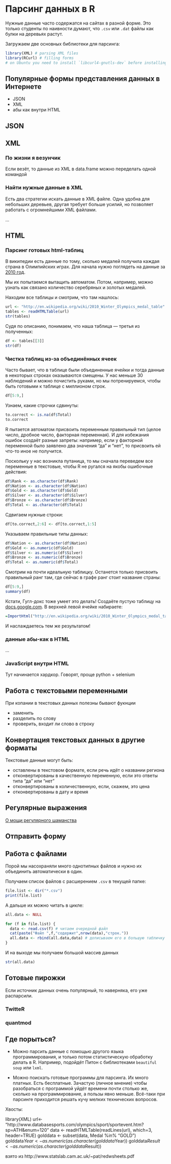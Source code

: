 # Парсинг данных в R

Нужные данные часто содержатся на сайтах в разной форме. Это только студенты по наивности думают, что `.csv` или `.dat` файлы как булки на деревьях растут. 


Загружаем две основных библиотеки для парсинга:
```r
library(XML) # parsing XML files
library(RCurl) # filling forms 
# on Ubuntu you need to install `libcurl4-gnutls-dev` before installing RCurl
```

## Популярные формы представления данных в Интернете

* JSON
* XML
* абы как внутри HTML

## JSON


## XML

### По жизни я везунчик

Если везёт, то данные из XML в data.frame можно переделать одной командой

### Найти нужные данные в XML

Есть два стратегии искать данные в XML файле. Одна удобна для небольших деревьев, другая требует больше усилий, но позволяет работать с огромнейшими XML файлами.

...


## HTML


### Парсинг готовых html-таблиц

В википедии есть данные по тому, сколько медалей получила каждая страна  в Олимпийских играх. Для начала нужно поглядеть на данные за [2010 год](http://en.wikipedia.org/wiki/2010_Winter_Olympics_medal_table). 


Мы их попытаемся вытащить автоматом. Потом, например, можно узнать как связано количество серебряных и золотых медалей. 

Находим все таблицы и смотрим, что там нашлось:
```r
url <- "http://en.wikipedia.org/wiki/2010_Winter_Olympics_medal_table"
tables <- readHTMLTable(url)
str(tables)
```

Судя по описанию, понимаем, что наша таблица --- третья из полученных:

```r
df <- tables[[3]]
str(df)
```

### Чистка таблиц из-за объединённых ячеек

Часто бывает, что в таблице были объединенные ячейки и тогда данные в некоторых строках оказываются смещены. У нас меньше 30 наблюдений и можно почистить руками, но мы потренируемся, чтобы быть готовыми к таблице с миллионом строк.

```r
df[5:9,]
```

Узнаем, какие строчки сдвинуты:
```r
to.correct <- is.na(df$Total)
to.correct
```

R пытается автоматом присвоить переменным правильный тип (целое число, дробное число, факторная переменная). И для избежания ошибок создаёт разные запреты: например, если у факторной переменной было заявлено два значения "да" и "нет", то присвоить ей что-то иное не получится. 

Поскольку у нас возникла путаница, то мы сначала переведем все переменные в текстовые, чтобы R не ругался на якобы ошибочные действия:

```r
df$Rank <- as.character(df$Rank)
df$Nation <- as.character(df$Nation)
df$Gold <- as.character(df$Gold)
df$Silver <- as.character(df$Silver)
df$Bronze <- as.character(df$Bronze)
df$Total <- as.character(df$Total)
```

Сдвигаем нужные строки:
```r
df[to.correct,2:6] <- df[to.correct,1:5]
```

Указываем правильные типы данных:
```r
df$Nation <- as.character(df$Nation)
df$Gold <- as.numeric(df$Gold)
df$Silver <- as.numeric(df$Silver)
df$Bronze <- as.numeric(df$Bronze)
df$Total <- as.numeric(df$Total)
```

Смотрим на почти идеальную таблицку. Останется только присвоить правильный ранг там, где сейчас в графе ранг стоит название страны:

```r
df[5:9,]
summary(df)
```

Кстати, Гугл-докс тоже умеет это делать! Создаёте пустую таблицу на [docs.google.com](docs.google.com). В верхней левой ячейке набираете:
```r
=ImportHtml("http://en.wikipedia.org/wiki/2010_Winter_Olympics_medal_table","table",3)
```
И наслаждаетесь тем же результатом!

### данные абы-как в HTML

...


### JavaScript внутри HTML

Тут начинается хардкор. Говорят, проще python + selenium


## Работа с текстовыми переменными

При копании в текстовых данных полезны бывают фукнции

* заменить
* разделить по слову
* проверить, входит ли слово в строку

## Конвертация текстовых данных в другие форматы

Текстовые данные могут быть:

* оставлены в текстовом формате, если речь идёт о названии региона
* отконвертированы в качественную переменную, если это ответы типа "да" или "нет"
* отконвертированы в количественную, если, скажем, это цена
* отконвертированы в дату и время


## Регулярные выражения

[О мощи регулярного шаманства](https://xkcd.com/208/)





## Отправить форму


## Работа с файлами

Порой мы насохраняли много однотипных файлов и нужно их объединить автоматически в один. 

Получаем список файлов  с расшерением `.csv` в текущей папке:
```r
file.list <- dir("*.csv")
print(file.list)
```

А дальше их можно читать в цикле:
```r

all.data <- NULL

for (f in file.list) {
  data <- read.csv(f) # читаем очередной файл
  cat(paste("Файл ",f,"содержит",nrow(data),"строк."))
  all.data <- rbind(all.data,data) # дописываем его в большую табличку
}
```

И на выходе мы получаем большой массив данных
```r
str(all.data)
```


## Готовые пирожки

Если источник данных очень популярный, то наверняка, его уже распарсили.

### TwitteR

### quantmod


## Где порыться?

* Можно парсить данные с помощью другого языка программирования, и только потом статистическую обработку делать в R. Например, подойдёт Питон с библиотеками `beautiful soup` или `lxml`.

* Можно поискать готовые программы для парсинга. Их много платных. Есть бесплатные.  Зачастую (личное мнение) чтобы разобраться с программой уйдёт времени почти столько же, сколько на программирование, а пользы явно меньше. Всё-таки при парсинге приходится решать кучу мелких технических вопросов.



Хвосты:

library(XML)
url<-
"http://www.databasesports.com/olympics/sport/sportevent.htm?sp=ATH&enum=120"
data <- readHTMLTable(readLines(url), which=3, header=TRUE)
golddata <- subset(data, Medal %in% "GOLD")
golddata$Year <- as.numeric(as.character(golddata$Year))
golddata$Result <- as.numeric(as.character(golddata$Result))

взято из http://www.statslab.cam.ac.uk/~pat/redwsheets.pdf



